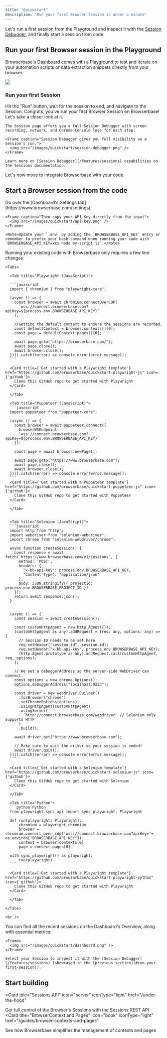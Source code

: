 ```yaml
---
title: "Quickstart"
description: "Run your first Browser Session in under a minute"
---
```


Let's run a first session from the Playground and inspect it with the
[Session Debugger](/features/sessions), and finally start a session from code.

## Run your first Browser session in the Playground

Browserbase's Dashboard comes with a Playground to test and iterate on your
automation scripts or data extraction snippets directly from your browser:

<Frame caption="Your experimentation space, with direct screen recording access.">
  <img src="/images/quickstart/playground.png" />
</Frame>

<br />

### Run your first Session

<Steps>
  <Step title="Go to the Playground">
    <Card title="Open the Playground" href="https://www.browserbase.com/playground">
      Hit the "Run" button, wait for the session to end, and navigate to the Session.
    </Card>
  </Step>
  <Step title="Inspect your Browser Session">
    Congrats, you've run your first Browser Session on Browserbase!
    Let's take a closer look at it.

    The Session page offers you a full Session Debugger with screen recording, network, and Chrome Console logs for each step:

    <Frame caption="Session Debugger gives you full visibility on a Session's run.">
      <img src="/images/quickstart/session-debugger.png" />
    </Frame>

    Learn more on [Session Debugger](/features/sessions) capabilities on the Sessions documentation.

  </Step>
</Steps>

Let's now move to integrate Browserbase with your code.

## Start a Browser session from the code

<Steps>
  <Step title="Get your API Key">
    Go over the [Dashboard's Settings tab](https://www.browserbase.com/settings):

    <Frame caption="Then copy your API Key directly from the input">
      <img src="/images/quickstart/api-key.png" />
    </Frame>

    <Note>Update your `.env` by adding the `BROWSERBASE_API_KEY` entry or remember to prefix your bash command when running your code with `BROWSERBASE_API_KEY=xxx node my-script.js`.</Note>

  </Step>
  <Step title="Update your code or clone a template">
    Running your existing code with Browserbase only requires a few line changes:

    <Tabs>

      <Tab title="Playwright (JavaScript)">

      ```javascript
      import { chromium } from "playwright-core";

      (async () => {
        const browser = await chromium.connectOverCDP(
          `wss://connect.browserbase.com?apiKey=${process.env.BROWSERBASE_API_KEY}`
        );

        //Getting the default context to ensure the sessions are recorded.
        const defaultContext = browser.contexts()[0];
        const page = defaultContext.pages()[0];

        await page.goto("https://browserbase.com/");
        await page.close();
        await browser.close();
      })().catch((error) => console.error(error.message));
      ```

      <Card title={'Get started with a Playwright template'} href="https://github.com/browserbase/quickstart-playwright-js" icon={'github'}>
        Clone this GitHub repo to get started with Playwright
      </Card>

      </Tab>

      <Tab title="Puppeteer (JavaScript)">
      ```javascript
      import puppeteer from "puppeteer-core";

      (async () => {
        const browser = await puppeteer.connect({
          browserWSEndpoint:
          `wss://connect.browserbase.com?apiKey=${process.env.BROWSERBASE_API_KEY}`
        });

        const page = await browser.newPage();

        await page.goto("https://www.browserbase.com");
        await page.close();
        await browser.close();
      })().catch((error) => console.error(error.message));
      ```
      <Card title={'Get started with a Puppeteer template'} href="https://github.com/browserbase/quickstart-puppeteer-js" icon={'github'}>
        Clone this GitHub repo to get started with Puppeteer
      </Card>

      </Tab>


      <Tab title="Selenium (JavaScript)">
      ```javascript
      import http from "http";
      import webdriver from "selenium-webdriver";
      import chrome from "selenium-webdriver/chrome";

      async function createSession() {
        const response = await fetch(`https://www.browserbase.com/v1/sessions`, {
          method: 'POST',
          headers: {
            "x-bb-api-key": process.env.BROWSERBASE_API_KEY,
            "Content-Type": "application/json"
          },
          body: JSON.stringify({ projectId: process.env.BROWSERBASE_PROJECT_ID })
        });
        return await response.json();
      }


      (async () => {
        const session = await createSession();

        const customHttpAgent = new http.Agent({});
        (customHttpAgent as any).addRequest = (req: any, options: any) => {
          // Session ID needs to be set here
          req.setHeader("session-id", session.id);
          req.setHeader("x-bb-api-key", process.env.BROWSERBASE_API_KEY);
          (http.Agent.prototype as any).addRequest.call(customHttpAgent, req, options);
        };

        // We set a debuggerAddress so the server-side WebDriver can connect.
        const options = new chrome.Options();
        options.debuggerAddress("localhost:9223");

        const driver = new webdriver.Builder()
          .forBrowser("chrome")
          .setChromeOptions(options)
          .usingHttpAgent(customHttpAgent)
          .usingServer(
            `http://connect.browserbase.com/webdriver` // Selenium only supports HTTP
          )
          .build();

        await driver.get("https://www.browserbase.com");

        // Make sure to quit the driver so your session is ended!
        await driver.quit();
      })().catch((error) => console.error(error.message));
      ```

      <Card title={'Get started with a Selenium template'} href="https://github.com/browserbase/quickstart-selenium-js" icon={'github'}>
        Clone this GitHub repo to get started with Selenium
      </Card>

      </Tab>

      <Tab title="Python">
      ```python Python
      from playwright.sync_api import sync_playwright, Playwright

      def run(playwright: Playwright):
          chromium = playwright.chromium
          browser = chromium.connect_over_cdp('wss://connect.browserbase.com?apiKey='+ os.environ["BROWSERBASE_API_KEY"])
          context = browser.contexts[0]
          page = context.pages[0]

      with sync_playwright() as playwright:
          run(playwright)
      ```

      <Card title={'Get started with a Playwright template'} href="https://github.com/browserbase/quickstart-playwright-python" icon={'github'}>
        Clone this GitHub repo to get started with Playwright
      </Card>

      </Tab>

    </Tabs>

    <br />

  </Step>
  <Step title="Inspect the completed Session">
    You can find all the recent sessions on the Dashboard's Overview, along with essential metrics:

    <Frame>
      <img src="/images/quickstart/dashboard.png" />
    </Frame>

    Select your Session to inspect it with the [Session Debugger](/features/sessions) (showcased in the [previous section](#run-your-first-session)).

  </Step>
</Steps>

## Start building

<CardGroup cols={2}>

<Card
  title="Sessions API"
  icon="server"
  iconType="light"
  href="/under-the-hood"
>
  Get full control of the Browser's Sessions with the Sessions REST API.
</Card>
<Card
  title="BrowserContext and Pages"
  icon="book"
  iconType="light"
  href="/guides/browser-contexts-and-pages"
>
  See how Browserbase simplifies the management of contexts and pages
</Card>

</CardGroup>
